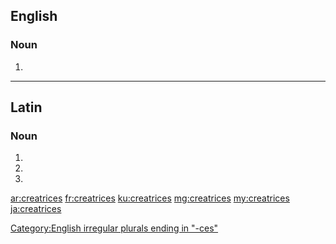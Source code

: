 {{also|créatrices}}
==English==

===Noun===
{{head|en|noun plural form}}

# {{plural of|creatrix|lang=en}}

[[Category:English irregular plurals ending in "-ces"]]

----

==Latin==

===Noun===
{{la-noun-form|creātrīcēs}}

# {{inflection of|creātrix||nom|p|lang=la}}
# {{inflection of|creātrix||acc|p|lang=la}}
# {{inflection of|creātrix||voc|p|lang=la}}

[[ar:creatrices]]
[[fr:creatrices]]
[[ku:creatrices]]
[[mg:creatrices]]
[[my:creatrices]]
[[ja:creatrices]]